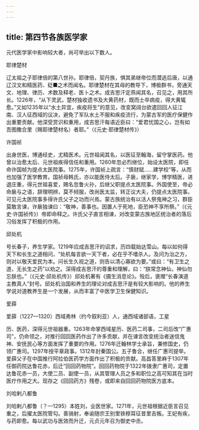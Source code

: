 ```yaml
---
---
---
```

title: 第四节各族医学家
---



元代医学家中影响较大者，尚可举出以下数人。

耶律楚材

辽太祖之子耶律倍的第八世孙。耶律倍，契丹族，惧其弟继帝位而潜逃后唐，以通辽汉文和精医药、砭■之术而闻名。耶律楚材在其母的教导下，博极群书，旁通天文、地理、律历、术数及释老、医卜之术。成吉思汗定燕闻其名，召见之，用其所长。1226年，“从下灵武，楚材独收遗书及大黄药材，既而士卒病疫，得大黄辄愈。”又如1235年以“水土异宜，疾疫将生”的意见，改变窝阔台欲遣回回人征江南、汉人征西域的议决，避免了军队水土不服和疾疫流行，为蒙古军的医疗保健作出重要贡献。他深受赏识和重用，成吉思汗每语近臣曰：“爱君忧国之心，岂有如吾图撒合里（赐耶律楚材名）者耶。”（《元史·耶律楚材传》）

许国祯

出身世医，博通经史，尤精医术。元世祖闻其名，以医征至翰海，留守掌医药。他曾以治愈太后、元世祖疾得信任和重用。1260年忽必烈继位，始设太医院，即任命许国帧为提点太医院事。1275年，许国祯上疏言：“慎财赋……建学校”等，从而也加强了医学教育。国祯母韩氏，亦以能医侍太后。子扆，继家学，博学精医，进退庄重，得元世祖喜爱，赐名忽鲁火孙，后继父职提点太医院事。外国使至，帝必命扆与之语，辞理明辨，莫不倾服，改尚医太监，转正议大夫，仍提点太医院事。可见元太医院事多得许氏父子之功而兴焉。蒙古族统治有以活人祭鬼神之习，群臣莫敢言谏，许扆独谏曰：“敬神，善事也。因置人于死地，臣恐神不享所祭。”（《元史·许国祯传》）帝即命释之。许氏父子直言相谏，对改变蒙古族地区统治者的落后习俗发挥了积极的作用。

邱处机

号长春子，养生学家。1219年应成吉思汗的诏求，历四载始达雪山。每以如何得天下和长生之道相问，“处机每言欲一天下者，必在乎不嗜杀人。及问为治之方，则对以敬天爱民为本。问长生久视之道，则告以清心寡欲为要。”或曰：“有卫生之道，无长生之药”以劝之。深得成吉思汗的尊重和理解，曰：“朕常念神仙，神仙勿忘朕也。”（《元史·邱处机传》）邱处机著有《摄生消息论》。殁后，褒赠“长春演道主教真人”封号。邱处机治国和养生的理论对成吉思汗是有较大影响的。他的养生学说对道教养生是一个发展，从而丰富了中医学卫生保健知识。

爱薛

爱薛（1227—1320）西域弗林（约今叙利亚）人，通西域诸部语，工星

历、医药，深得元世祖器重。1263年命掌西域星历、医药二司事，二司后改“广惠司”，仍命领之，对推行回回医药作出了许多贡献，并在谏言改变统治者迷信鬼神、安抚民心等方面发挥了重要的作用。1276年迁翰林学士承旨，兼修国史，仍领广惠司。1297年授平章政事。1312年封秦国公。五子鲁合，继任广惠司提举。爱薛父子在中国推行阿拉伯医药学方面作出了积极的贡献。高昌答里麻于1307年任御药院达鲁花赤，后迁“回回药物院”。回回药物院于1322年拨隶广惠司，定置达鲁花赤一员，大使二员、副使一员，从其管理人员之多和职位之高可知其在当时医疗作用之大。现存之《回回药方》残卷，或即来自回回药物院医方底本。

刘哈剌八都鲁

刘哈剌八都鲁（？—1295）本姓刘，业医世家。1271年，元世祖根据近臣言召见重之，后擢太医院管勾。善骑射，奉谕随宗王别里铁穆耳征昔里吉叛。王妃有疾，与药即愈。每以武功与医效而升迁，元贞元年召为御史中丞。